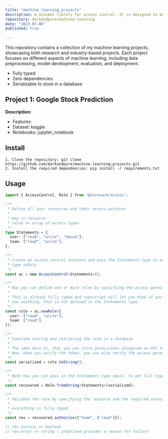 ```yaml
---
title: "machine_learning_projects"
description: A minimal library for access control. It is designed to be used together with opaque access tokens by providing a simple interface to define roles with different access permissions and verifying requests to resources.
repository: darkandpure/machine-learning 
date: "2023-07-06"
published: true
  
---
```

This repository contains a collection of my machine learning projects, showcasing both research and industry-based projects. Each project focuses on different aspects of machine learning, including data preprocessing, model development, evaluation, and deployment.

- Fully typed
- Zero dependencies
- Serializable to store in a database


## Project 1: Google Stock Prediction

**Description:**

- Features:
- Dataset: kaggle
- Notebooks: jupyter_notebook





## Install

```To run the projects locally, follow these steps:
1. Clone the repository: git clone https://github.com/darkandpure/machine-learning-projects.git
2. Install the required dependencies: pip install -r requirements.txt
```

## Usage

```ts
import { AccessControl, Role } from "@chronark/access";

/**
 * Define all your resources and their access patterns
 *
 * key => resource
 * value => array of access types
 */
type Statements = {
  user: ["read", "write", "dance"];
  team: ["read", "write"];
};

/**
 * Create an access control instance and pass the Statements type to enjoy full
 * type safety
 */
const ac = new AccessControl<Statements>();

/**
 * Now you can define one or more roles by specifying the access permissions
 *
 * This is already fully typed and typescript will let you know if you try to
 * use anything, that is not defined in the Statements type.
 */
const role = ac.newRole({
  user: ["read", "write"],
  team: ["read"],
});

/**
 * Simulate storing and retrieving the role in a database
 *
 * The idea here is, that you can store permissions alongside an API token.
 * Now, when you verify the token, you can also verify the access permissions.
 */
const serialized = role.toString();

/**
 * Note how you can pass in the Statements type again, to get full type safety
 */
const recovered = Role.fromString<Statements>(serialized);

/**
 * Validate the role by specifying the resource and the required access
 *
 * everything is fully typed
 */
const res = recovered.authorize({"team", ["read"]});

// res.success => boolean
// res.error => string | undefined provides a reason for failure
```